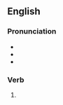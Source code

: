 ==English==

===Pronunciation===
* {{IPA|/ˈlɛnt/|lang=en}}
* {{audio|en-us-leant.ogg|Audio (US)|lang=en}}
* {{homophones|lang=en|lent|Lent}}

===Verb===
{{head|en|verb form}}

# {{lb|en|chiefly|UK}} {{en-past of|lean}}